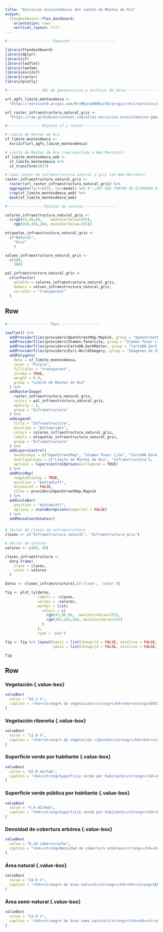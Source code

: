```yaml
---
title: "Servicios ecosistémicos del cantón de Montes de Oca"
output: 
  flexdashboard::flex_dashboard:
    orientation: rows
    vertical_layout: fill
---
```


```r
#-------------------- Paquetes --------------------

library(flexdashboard)
library(dplyr)
library(sf)
library(leaflet)
library(leafem)
library(esri2sf)
library(raster)
library(plotly)

#--------------- URL de geoservicios y archivos de datos --------------

url_agfs_limite_montesdeoca <-
  "https://services9.arcgis.com/RrvMEynxDB8hycVO/arcgis/rest/services/gam_limite_montes_de_oca/FeatureServer/0"

url_raster_infraestructura_natural_gris <-
  "https://raw.githubusercontent.com/atlas-servicios-ecosistemicos-gam/datos-infraestructura-verde/master/montesdeoca/IV_MONTES_DE_OCA_INFNATGRIS_WEB.TIF"

#--------------- Objetos sf y raster ---------------

# Límite de Montes de Oca
sf_limite_montesdeoca <- 
  esri2sf(url_agfs_limite_montesdeoca)

# Límite de Montes de Oca (reproyectado a Web Mercator)
sf_limite_montesdeoca_web <- 
  sf_limite_montesdeoca %>%
  st_transform(3857)

# Capa raster de infraestructura natural y gris (en Web Mercator)
raster_infraestructura_natural_gris <-
  raster(url_raster_infraestructura_natural_gris) %>%
  aggregate(fact=c(2), fun=modal) %>% # ¡¡HAY QUE TRATAR DE ELIMINAR ESTA AGRUPACIÓN. PODRÍA FUNCIONAR AL USAR MÁS MEMORIA LINUX!!
  crop(sf_limite_montesdeoca_web) %>%
  mask(sf_limite_montesdeoca_web)

#---------------- Paletas de colores ---------------

colores_infraestructura_natural_gris <- 
  c(rgb(43,99,89,    maxColorValue=255),
    rgb(204,204,204, maxColorValue=255))

etiquetas_infraestructura_natural_gris <- 
  c("Natural", 
    "Gris"
    )

values_infraestructura_natural_gris <- 
  c(100,
    200)

pal_infraestructura_natural_gris <- 
  colorFactor(
    palette = colores_infraestructura_natural_gris, 
    domain = values_infraestructura_natural_gris,
    na.color = "transparent"
  )

```


Row {data-height=600}
-----------------------------------------------------------------------

### {data-width=650}
```r

#------------------- Mapa ------------------

leaflet() %>%
  addProviderTiles(providers$OpenStreetMap.Mapnik, group = "OpenStreetMap") %>%
  addProviderTiles(providers$Stamen.TonerLite, group = "Stamen Toner Lite") %>%
  addProviderTiles(providers$CartoDB.DarkMatter, group = "CartoDB Dark Matter") %>%
  addProviderTiles(providers$Esri.WorldImagery, group = "Imágenes de ESRI") %>%
  addPolygons(
    data = sf_limite_montesdeoca,
    color = "Purple",
    fillColor = "transparent",
    stroke = TRUE,
    weight = 6.0,
    group = "Límite de Montes de Oca"
  ) %>%
  addRasterImage(
    raster_infraestructura_natural_gris,
    colors = pal_infraestructura_natural_gris,
    opacity = 1,
    group = "Infraestructura"
  ) %>%
  addLegend(
    title = "Infraestructura",
    position = "bottomright",
    colors = colores_infraestructura_natural_gris,
    labels = etiquetas_infraestructura_natural_gris,
    group = "Infraestructura"
  ) %>%
  addLayersControl(
    baseGroups = c("OpenStreetMap", "Stamen Toner Lite", "CartoDB Dark Matter", "Imágenes de ESRI"),
    overlayGroups = c("Límite de Montes de Oca", "Infraestructura"),
    options = layersControlOptions(collapsed = TRUE)    
  ) %>%  
  addMiniMap(
    toggleDisplay = TRUE,
    position = "bottomleft",
    minimized = FALSE,
    tiles = providers$OpenStreetMap.Mapnik
  ) %>%
  addScaleBar(
    position = "bottomleft",
    options = scaleBarOptions(imperial = FALSE)
  ) %>%
  addMouseCoordinates()

```

### {data-width=350}
```r

# Vector de clases de infraestructura
clases <- c("Infraestructura natural", "Infraestructura gris")

# Vector de valores
valores <- c(60, 40)

clases_infraestructura <- 
  data.frame(
    clase = clases, 
    valor = valores
  )

datos <- clases_infraestructura[,c('clase', 'valor')]

fig <- plot_ly(datos, 
               labels = ~clases, 
               values = ~valores, 
               marker = list(
                 colors = c(
                   rgb(43,99,89,  maxColorValue=255),
                   rgb(204,204,204, maxColorValue=255)
                 )
               ),
               type = 'pie')

fig <- fig %>% layout(xaxis = list(showgrid = FALSE, zeroline = FALSE, showticklabels = FALSE),
                      yaxis = list(showgrid = FALSE, zeroline = FALSE, showticklabels = FALSE))

fig

```

Row {data-height=200}
-----------------------------------------------------------------------

### Vegetación {.value-box} {data-width=143}
```r
valueBox(
  value = "44.2 %", 
  caption = "<h4><strong>% de vegetación</strong></h4><h4><strong>SERVICIO ECOSISTÉMICO DE REGULACIÓN<br>Moderación de extremos del clima</strong></h4>"
)
```

### Vegetación ribereña {.value-box} {data-width=143}
```r
valueBox(
  value = "11.8 %", 
  caption = "<h4><strong>% de vegetación ribereña</strong></h4><h4><strong>SERVICIO ECOSISTÉMICO DE SOPORTE<br>Moderación de extremos del clima</strong></h4>"
)
```

### Superficie verde por habitante {.value-box} {data-width=143}
```r
valueBox(
  value = "42.0 m2/hab", 
  caption = "<h4><strong>Superficie verde por habitante</strong></h4><h4><strong>SERVICIO ECOSISTÉMICO CULTURAL<br>Beneficios estéticos</strong></h4>"
)
```

### Superficie verde pública por habitante {.value-box} {data-width=143}
```r
valueBox(
  value = "4.4 m2/hab", 
  caption = "<h4><strong>Superficie verde por habitante</strong></h4><h4><strong>SERVICIO ECOSISTÉMICO CULTURAL<br>Beneficios estéticos</strong></h4>"
)
```

### Densidad de cobertura arbórea {.value-box} {data-width=143}
```r
valueBox(
  value = "0.24 cobertura/ha", 
  caption = "<h4><strong>Densidad de cobertura arbórea</strong></h4><h4><strong>SERVICIO ECOSISTÉMICO DE SOPORTE<br>Hábitat para la biodiversidad</strong></h4>"
)
```

### Área natural {.value-box} {data-width=143}
```r
valueBox(
  value = "24.9 %", 
  caption = "<h4><strong>% de área natural</strong></h4><h4><strong>SERVICIO ECOSISTÉMICO DE SOPORTE<br>Hábitat para la biodiversidad</strong></h4>"
)
```

### Área semi-natural {.value-box} {data-width=142}
```r
valueBox(
  value = "23.4 %", 
  caption = "<h4><strong>% de área semi-natural</strong></h4><h4><strong>SERVICIO ECOSISTÉMICO DE SOPORTE<br>Hábitat para la biodiversidad</strong></h4>"
)
```